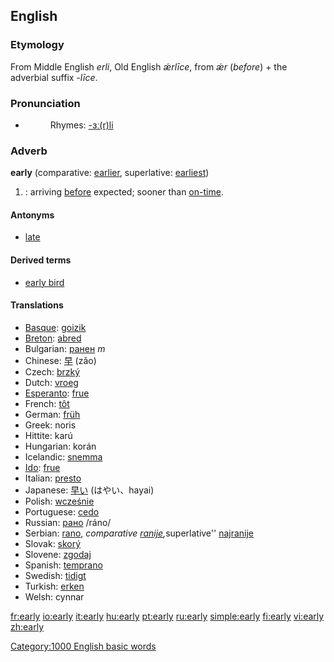 ==English==

{{rank|arms|across|answer|447|early|saying|talk|spirit}}

===Etymology===
From Middle English ''erli'', Old English ''ǽrlīce'', from ''ǽr'' (''before'') + the adverbial suffix ''-līce''.

===Pronunciation===
*{{audio|en-us-early.ogg|Audio (US)}}
*:Rhymes: [[Rhymes:English:-ɜː(r)li|-ɜː(r)li]]

===Adverb===
'''early'''  (comparative: [[earlier]], superlative: [[earliest]])

#{{time}}: arriving [[before]] expected; sooner than [[on-time]].

====Antonyms====
*[[late]]

====Derived terms====
*[[early bird]]

====Translations====
*[[Basque]]: [[goizik]]
*[[Breton]]: [[abred]]
*Bulgarian: [[ранен]] ''m''
*Chinese: [[早]] (zǎo)
*Czech: [[brzký]]
*Dutch: [[vroeg]]
*[[Esperanto]]: [[frue]]
*French: [[tôt]]
*German: [[früh]]
*Greek: noris
*Hittite: karú
*Hungarian: korán
*Icelandic: [[snemma]]
*[[Ido]]: [[frue]]
*Italian: [[presto]]
*Japanese: [[早い]] (はやい、hayai)
*Polish: [[wcześnie]]
*Portuguese: [[cedo]]
*Russian: [[рано]] /ráno/
*Serbian: [[rano]], ''comparative [[ranije]], ''superlative'' [[najranije]]
*Slovak: [[skorý]]
*Slovene: [[zgodaj]]
*Spanish: [[temprano]]
*Swedish: [[tidigt]]
*Turkish: [[erken]]
*Welsh: cynnar

[[Category:1000 English basic words]]

[[fr:early]]
[[io:early]]
[[it:early]]
[[hu:early]]
[[pt:early]]
[[ru:early]]
[[simple:early]]
[[fi:early]]
[[vi:early]]
[[zh:early]]